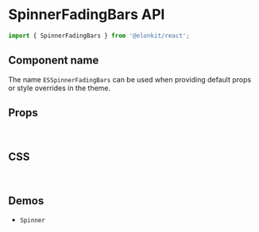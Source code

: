 
<Meta title="Components API/SpinnerFadingBars" />

# SpinnerFadingBars API

```js
import { SpinnerFadingBars } from '@elonkit/react';
```

## Component name

The name `ESSpinnerFadingBars` can be used when providing default props or style overrides in the theme.

## Props

<TableInterface variant="props" name="SpinnerFadingBarsProps" />

<br />

## CSS

<TableInterface variant="css" name="SpinnerFadingBarsClasses" />

<br />

## Demos

<ul>
  <li>
    <LinkTo kind="components-spinner" story="demo">
      <code>Spinner</code>
    </LinkTo>
  </li>
</ul>
